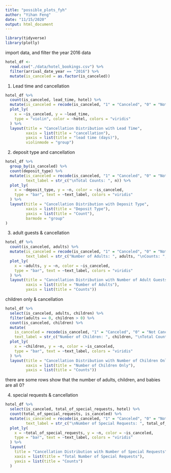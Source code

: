 ```yaml
---
title: "possible_plots_fyh"
author: "Yihan Feng"
date: "11/15/2020"
output: html_document
---
```



```r
library(tidyverse)
library(plotly)
```

import data, and filter the year 2016 data
```r
hotel_df <- 
  read.csv("./data/hotel_bookings.csv") %>%
  filter(arrival_date_year == "2016") %>%
  mutate(is_canceled = as.factor(is_canceled))
```



1. Lead time and cancellation

```r
hotel_df %>%
  count(is_canceled, lead_time, hotel) %>%
  mutate(is_canceled = recode(is_canceled, "1" = "Canceled", "0" = "Not Canceled")) %>%
  plot_ly(
    x = ~is_canceled, y = ~lead_time,
    type = "violin", color = ~hotel, colors = "viridis"
  ) %>%
  layout(title = "Cancellation Distribution with Lead Time",
         xaxis = list(title = "cancellation"),
         yaxis = list(title = "lead time (days)"),
         violinmode = "group")
```




2. deposit type and cancellation

```r
hotel_df %>%
  group_by(is_canceled) %>%
  count(deposit_type) %>%
  mutate(is_canceled = recode(is_canceled, "1" = "Canceled", "0" = "Not Canceled"),
         text_label = str_c("\nTotal Counts: ", n)) %>%
  plot_ly(
    x = ~deposit_type, y = ~n, color = ~is_canceled,
    type = "bar", text = ~text_label, colors = "viridis"
  ) %>%
  layout(title = "Cancellation Distribution with Deposit Type",
         xaxis = list(title = "Deposit Type"),
         yaxis = list(title = "Count"),
         barmode = "group"
)
```




3. adult guests & cancellation
```r
hotel_df %>%
  count(is_canceled, adults) %>%
  mutate(is_canceled = recode(is_canceled, "1" = "Canceled", "0" = "Not Canceled"),
         text_label = str_c("Number of Adults: ", adults, "\nCounts: ", n)) %>%
  plot_ly(
    x = ~adults, y = ~n, color = ~is_canceled,
    type = "bar", text = ~text_label, colors = "viridis"
  ) %>% 
  layout(title = "Cancellation Distribution with Number of Adult Guests",
         xaxis = list(title = "Number of Adults"), 
         yaxis = list(title = "Counts"))
```


children only & cancellation

```r
hotel_df %>%
  select(is_canceled, adults, children) %>%
  filter(adults == 0, children > 0) %>%
  count(is_canceled, children) %>%
  mutate(
    is_canceled = recode(is_canceled, "1" = "Canceled", "0" = "Not Canceled"), 
    text_label = str_c("Number of Children: ", children, "\nTotal Counts: ", n)) %>%
  plot_ly(
    x = ~children, y = ~n, color = ~is_canceled, 
    type = "bar", text = ~text_label, colors = "viridis"
  ) %>%
  layout(title = "Cancellation Distribution with Number of Children Only", 
         xaxis = list(title = "Number of Children Only"), 
         yaxis = list(title = "Counts"))
```
there are some rows show that the number of adults, children, and babies are all 0?



4. special requests & cancellation

```r
hotel_df %>%
  select(is_canceled, total_of_special_requests, hotel) %>%
  count(total_of_special_requests, is_canceled) %>%
  mutate(is_canceled = recode(is_canceled, "1" = "Canceled", "0" = "Not Canceled"), 
         text_label = str_c("\nNumber of Special Requests: ", total_of_special_requests, "\nCounts: ", n)) %>%
  plot_ly(
    x = ~total_of_special_requests, y = ~n, color = ~is_canceled,
    type = "bar", text = ~text_label, colors = "viridis"
  ) %>%
  layout(
    title = "Cancellation Distribution with Number of Special Requests", 
    xaxis = list(title = "Total Number of Special Requests"), 
    yaxis = list(title = "Counts")
  )

```






























